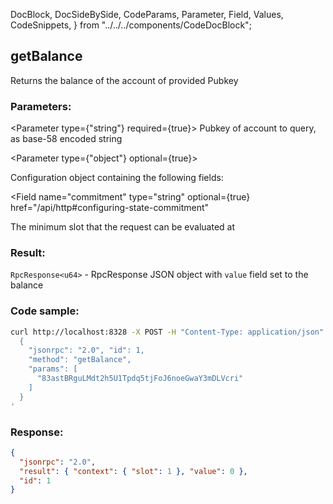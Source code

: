   DocBlock,
  DocSideBySide,
  CodeParams,
  Parameter,
  Field,
  Values,
  CodeSnippets,
} from "../../../components/CodeDocBlock";

<DocBlock>

## getBalance

Returns the balance of the account of provided Pubkey

<DocSideBySide>

<CodeParams>

### Parameters:

<Parameter type={"string"} required={true}>
  Pubkey of account to query, as base-58 encoded string
</Parameter>

<Parameter type={"object"} optional={true}>

Configuration object containing the following fields:

<Field
  name="commitment"
  type="string"
  optional={true}
  href="/api/http#configuring-state-commitment"
></Field>

<Field name="minContextSlot" type="number" optional={true}>
  The minimum slot that the request can be evaluated at
</Field>

</Parameter>

### Result:

`RpcResponse<u64>` - RpcResponse JSON object with `value` field set to the balance

</CodeParams>

<CodeSnippets>

### Code sample:

```bash
curl http://localhost:8328 -X POST -H "Content-Type: application/json" -d '
  {
    "jsonrpc": "2.0", "id": 1,
    "method": "getBalance",
    "params": [
      "83astBRguLMdt2h5U1Tpdq5tjFoJ6noeGwaY3mDLVcri"
    ]
  }
'
```

### Response:

```json
{
  "jsonrpc": "2.0",
  "result": { "context": { "slot": 1 }, "value": 0 },
  "id": 1
}
```

</CodeSnippets>
</DocSideBySide>
</DocBlock>
